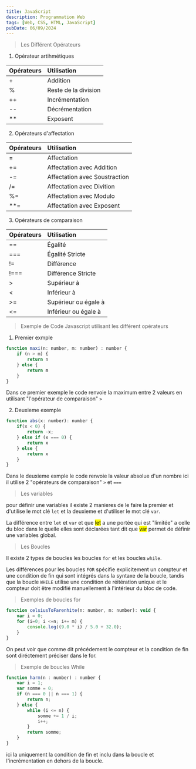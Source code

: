 ```yaml
---
title: JavaScript
description: Programmation Web
tags: [Web, CSS, HTML, JavaScript]
pubDate: 06/09/2024
---
```


> Les Différent Opérateurs

1. Opérateur artihmétiques

| Opérateurs | Utilisation          |
| :--------- | :------------------- |
| +          | Addition             |
| %          | Reste de la division |
| ++         | Incrémentation       |
| --         | Décrémentation       |
| \*\*       | Exposent             |

2. Opérateurs d'affectation

| Opérateurs | Utilisation                   |
| :--------- | :---------------------------- |
| =          | Affectation                   |
| +=         | Affectation avec Addition     |
| -=         | Affectation avec Soustraction |
| /=         | Affectation avec Divition     |
| %=         | Affectation avec Modulo       |
| \*\*=      | Affectation avec Exposent     |

3. Opérateurs de comparaison

| Opérateurs | Utilisation          |
| :--------- | :------------------- |
| ==         | Égalité              |
| ===        | Égalité Stricte      |
| !=         | Différence           |
| !===       | Différence Stricte   |
| >          | Supérieur à          |
| \<         | Inférieur à          |
| >=         | Supérieur ou égale à |
| \<=        | Inférieur ou égale à |

> Exemple de Code Javascript utilisant les différent opérateurs

1. Premier exmple

```javascript
function maxi(n: number, m: number) : number {
    if (n > m) {
        return n
    } else {
        return m
    }
}
```

Dans ce premier exemple le code renvoie la maximum entre 2 valeurs en utilisant
"l'opérateur de comparaison" <code>></code>

2. Deuxieme exemple

```javascript
function abs(x: number): number {
    if(x < 0) {
        return -x;
    } else if (x === 0) {
        return x
    } else {
        return x
    }
}
```

Dans le deuxieme exmple le code renvoie la valeur absolue d'un nombre ici il
utilise 2 "opérateurs de comparaison" <code>></code> et <code>===</code>

> Les variables

pour définir une variables il existe 2 manieres de le faire la premier et
d'utilise le mot clé <code>let</code> et la deuxieme et d'utiliser le mot clé
<code>var</code>.

La différence entre <code>let</code> et <code>var</code> et que <mark>let</mark>
a une portée qui est "limitée" a celle du bloc dans le quelle elles sont
déclarées tant dit que <mark>var</mark> permet de définir une variables global.

> Les Boucles

Il existe 2 types de boucles les boucles <code>for</code> et les boucles
<code>while</code>.

Les différences pour les boucles <code>FOR</code> spécifie explicitement un
compteur et une condition de fin qui sont intégrés dans la syntaxe de la boucle,
tandis que la boucle <code>WHILE</code> utilise une condition de réitération
unique et le compteur doit être modifié manuellement à l'intérieur du bloc de
code.

> Exemples de boucles for

```javascript
function celsiusToFarenhite(n: number, m: number): void {
    var i = 0;
    for (i=0; i <=n; i+= m) {
        console.log((9.0 * i) / 5.0 + 32.0);
    }
}
```

On peut voir que comme dit précédement le compteur et la condition de fin sont
diréctement préciser dans le for.

> Exemple de boucles While

```javascript
function harm(n : number) : number {
    var i = 1;
    var somme = 0;
    if (n === 0 || n === 1) {
        return n;
    } else {
        while (i <= n) {
            somme += 1 / i;
            i++;
        }
        return somme;
    }
}
```

ici la uniquement la condition de fin et inclu dans la boucle et
l'incrémentation en dehors de la boucle.
